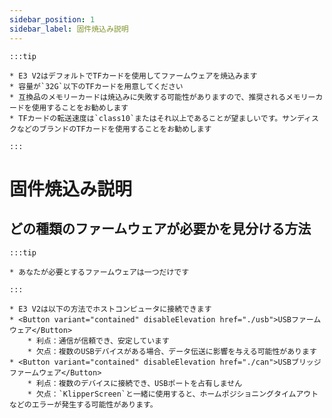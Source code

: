 ```yaml
---
sidebar_position: 1
sidebar_label: 固件焼込み説明
---
```


    :::tip

    * E3 V2はデフォルトでTFカードを使用してファームウェアを焼込みます
    * 容量が`32G`以下のTFカードを用意してください
    * 互換品のメモリーカードは焼込みに失敗する可能性がありますので、推奨されるメモリーカードを使用することをお勧めします
    * TFカードの転送速度は`class10`またはそれ以上であることが望ましいです。サンディスクなどのブランドのTFカードを使用することをお勧めします

    :::

# 固件焼込み説明


## どの種類のファームウェアが必要かを見分ける方法

    :::tip

    * あなたが必要とするファームウェアは一つだけです

    :::
    
    * E3 V2は以下の方法でホストコンピュータに接続できます
    * <Button variant="contained" disableElevation href="./usb">USBファームウェア</Button>
        * 利点：通信が信頼でき、安定しています
        * 欠点：複数のUSBデバイスがある場合、データ伝送に影響を与える可能性があります
    * <Button variant="contained" disableElevation href="./can">USBブリッジファームウェア</Button>
        * 利点：複数のデバイスに接続でき、USBポートを占有しません
        * 欠点：`KlipperScreen`と一緒に使用すると、ホームポジショニングタイムアウトなどのエラーが発生する可能性があります。